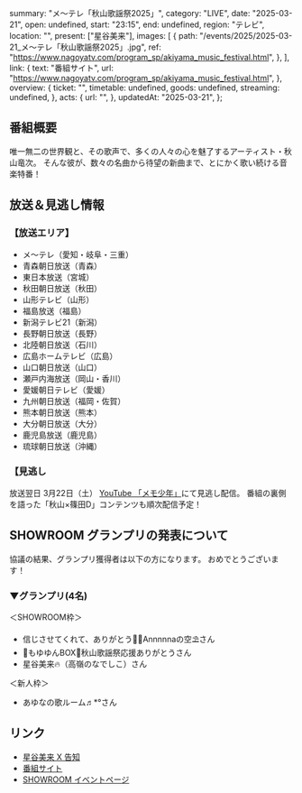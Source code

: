   summary: "メ〜テレ「秋山歌謡祭2025」",
  category: "LIVE",
  date: "2025-03-21",
  open: undefined,
  start: "23:15",
  end: undefined,
  region: "テレビ",
  location: "",
  present: ["星谷美来"],
  images: [
    {
      path: "/events/2025/2025-03-21_メ〜テレ「秋山歌謡祭2025」.jpg",
      ref: "https://www.nagoyatv.com/program_sp/akiyama_music_festival.html",
    },
  ],
  link: {
    text: "番組サイト",
    url: "https://www.nagoyatv.com/program_sp/akiyama_music_festival.html",
  },
  overview: {
    ticket: "",
    timetable: undefined,
    goods: undefined,
    streaming: undefined,
  },
  acts: {
    url: "",
  },
  updatedAt: "2025-03-21",
};

## 番組概要

唯一無二の世界観と、その歌声で、多くの人々の心を魅了するアーティスト・秋山竜次。
そんな彼が、数々の名曲から待望の新曲まで、とにかく歌い続ける音楽特番！

## 放送＆見逃し情報

### 【放送エリア】

- メ～テレ（愛知・岐阜・三重）
- 青森朝日放送（青森）
- 東日本放送（宮城）
- 秋田朝日放送（秋田）
- 山形テレビ（山形）
- 福島放送（福島）
- 新潟テレビ21（新潟）
- 長野朝日放送（長野）
- 北陸朝日放送（石川）
- 広島ホームテレビ（広島）
- 山口朝日放送（山口）
- 瀬戸内海放送（岡山・香川）
- 愛媛朝日テレビ（愛媛）
- 九州朝日放送（福岡・佐賀）
- 熊本朝日放送（熊本）
- 大分朝日放送（大分）
- 鹿児島放送（鹿児島）
- 琉球朝日放送（沖縄）

### 【見逃し

放送翌日 3月22日（土） [YouTube 「メモ少年」](https://www.youtube.com/@Memo_Boy)にて見逃し配信。
番組の裏側を語った「秋山×篠田D」コンテンツも順次配信予定！

## SHOWROOM グランプリの発表について

協議の結果、グランプリ獲得者は以下の方になります。
おめでとうございます！

### ▼グランプリ(4名)

＜SHOWROOM枠＞

- 信じさせてくれて、ありがとう🌼🌈Annnnnaの空⛱️さん
- 💍もゆゆんBOX💍秋山歌謡祭応援ありがとうさん
- 星谷美来🔥（高嶺のなでしこ）さん

＜新人枠＞

- あゆなの歌ルーム♬\*°さん

## リンク

- [星谷美来 X 告知](https://x.com/Mikuru_hositani/status/1902892534395011200)
- [番組サイト](https://www.nagoyatv.com/program_sp/akiyama_music_festival.html)
- [SHOWROOM イベントページ](https://www.showroom-live.com/event/akiyama2025_1)
